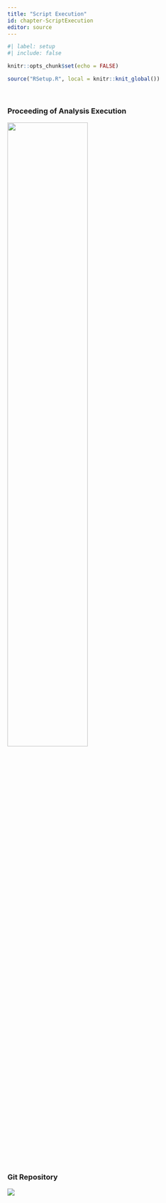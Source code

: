 ```yaml
---
title: "Script Execution"
id: chapter-ScriptExecution
editor: source
---
```


```r
#| label: setup
#| include: false

knitr::opts_chunk$set(echo = FALSE)

source("RSetup.R", local = knitr::knit_global())
```

\

### Proceeding of Analysis Execution

![](Images/FedAnalysisManual){.lightbox 
                              fig-alt="Federated Analysis Manual"
                              fig-align="center"
                              width=60%}


### Git Repository

![](Images/GitRepository){.lightbox
                          fig-alt="Git Repository"
                          fig-align="center"}

